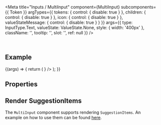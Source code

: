 
<Meta
  title="Inputs / MultiInput"
  component={MultiInput}
  subcomponents={{ Token }}
  argTypes={{
    tokens: { control: { disable: true } },
    children: { control: { disable: true } },
    icon: { control: { disable: true } },
    valueStateMessage: { control: { disable: true } }
  }}
  args={{
    type: InputType.Text,
    valueState: ValueState.None,
    style: { width: '400px' },
    className: '',
    tooltip: '',
    slot: '',
    ref: null
  }}
/>

<DocsHeader />

<br />

## Example

<Canvas>
  <Story name="Default">
    {(args) => {
      return (
        <MultiInput
          {...args}
          tokens={
            <>
              <Token text="Argentina" />
              <Token text="Bulgaria" />
              <Token text="England" />
              <Token text="Finland" />
              <Token text="Germany" />
              <Token text="Hungary" />
              <Token text="Italy" />
              <Token text="Luxembourg" />
              <Token text="Mexico" />
              <Token text="Philippines" />
              <Token text="Sweden" />
              <Token text="USA" />
            </>
          }
        />
      );
    }}
  </Story>
</Canvas>

## Properties

<ArgsTable story="." />

## Render SuggestionItems

The `MultiInput` component supports rendering `SuggestionItems`. An example on how to use them can be found [here](?path=/docs/inputs-input--with-suggestion-item).

<Footer />
